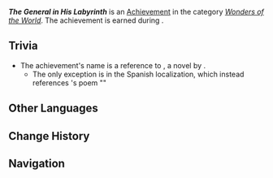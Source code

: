 {{Achievement Infobox
|id           = 84329
|order id     = 5108
|category     = Wonders of the World
|description  = Officially meet with the Fatui Harbinger "[[Il Capitano|The Captain]]."
|requirements = Earned during ''[[To Whence the Smoke Drifts]]''
|primogems    = 5
|tracking     = 
|topic        = 
|type         = Quest
|quest        = Beyond the Smoke and Mirrors
|hidden       = 1
}}
'''''The General in His Labyrinth''''' is an [[Achievement]] in the category ''[[Wonders of the World]]''. The achievement is earned during {{Quest|To Whence the Smoke Drifts}}.

==Trivia==
* The achievement's name is a reference to ''{{w|The General in His Labyrinth}}'', a novel by {{w|Gabriel García Márquez}}.
** The only exception is in the Spanish localization, which instead references {{w|Walt Whitman}}'s poem "{{w|O Captain! My Captain!}}"

==Other Languages==
{{Other Languages
|en       = The General in His Labyrinth
|zhs      = 谜境中的将军
|zhs_rm   = 
|zht      = 謎境中的將軍
|zht_rm   = 
|zh_tl    = 
|ja       = 謎境の将軍
|ja_rm    = 
|ja_tl    = 
|ko       = 미로 속의 장군
|ko_tl    = 
|es       = ¡Oh, capitán! ¡Mi capitán!
|es_tl    = O Captain! My Captain!
|fr       = Le général dans son labyrinthe
|fr_tl    = The General in His Labyrinth
|ru       = Генерал в своём лабиринте
|ru_tl    = The General in His Labyrinth
|th       = นายพลในเขาวงกต
|th_rm    = 
|th_tl    = 
|vi       = Tướng Quân Trong Mê Cung
|vi_tl    = 
|de       = Der General in seinem Labyrinth
|de_tl    = The General in His Labyrinth
|id       = Jenderal di Dalam Labirin
|id_tl    = 
|pt       = O General em Seu Labirinto
|pt_tl    = O General in His Labyrinth
|tr       = Labirentteki General
|tr_tl    = 
|it       = Il generale nel suo labirinto
|it_tl    = 
}}

==Change History==
{{Change History|5.1}}

==Navigation==
{{Achievement Navbox}}